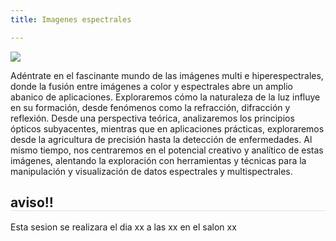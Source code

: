 ```yaml
---
title: Imagenes espectrales

---
```

<style>* {overflow: visible;}     h2{
        border-bottom: 1px solid #dee2e6 !important;
    }
    </style>

::: {layout="[40,60]"}

![](../images/sesiones/sesion3.png)

Adéntrate en el fascinante mundo de las imágenes multi e hiperespectrales, donde la fusión entre imágenes a color y espectrales abre un amplio abanico de aplicaciones. Exploraremos cómo la naturaleza de la luz influye en su formación, desde fenómenos como la refracción, difracción y reflexión. Desde una perspectiva teórica, analizaremos los principios ópticos subyacentes, mientras que en aplicaciones prácticas, exploraremos desde la agricultura de precisión hasta la detección de enfermedades. Al mismo tiempo, nos centraremos en el potencial creativo y analítico de estas imágenes, alentando la exploración con herramientas y técnicas para la manipulación y visualización de datos espectrales y multispectrales.

:::

:::{.callout-tip}
## aviso!!
Esta sesion se realizara el dia xx a las xx en el salon xx
:::
